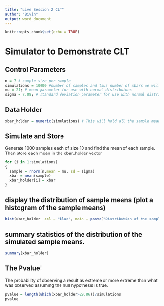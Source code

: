 ```yaml
---
title: "Live Session 2 CLT"
author: "Bivin"
output: word_document
---
```


```r
knitr::opts_chunk$set(echo = TRUE)
```

# Simulator to Demonstrate CLT

## Control Parameters
```r
n = 7 # sample size per sample
simulations = 10000 #number of samples and thus number of xbars we will generate.  
mu = 21; # mean parameter for use with normal distribuions
sigma = 7.08; # standard deviation parameter for use with normal distribuions
```

## Data Holder
```r
xbar_holder = numeric(simulations) # This will hold all the sample means.
```

## Simulate and Store
Generate 1000 samples each of size 10 and find the mean of each sample.  Then store each mean in the xbar_holder vector.

```r
for (i in 1:simulations)
{ 
  sample = rnorm(n,mean = mu, sd = sigma)
  xbar = mean(sample)
  xbar_holder[i] = xbar
}
```

## display the distribution of sample means (plot a histogram of the sample means)
```r
hist(xbar_holder, col = "blue", main = paste("Distribution of the sample mean: n = ", n), xlab = "Sample Means", xlim = c(10,31))
```

## summary statistics of the distribution of the simulated sample means. 
```r
summary(xbar_holder)
```

##  The Pvalue!
The probability of observing a result as extreme or more extreme than what was observed assuming the null hypothesis is true. 
```r
pvalue = length(which(xbar_holder>29.86))/simulations
pvalue
```

